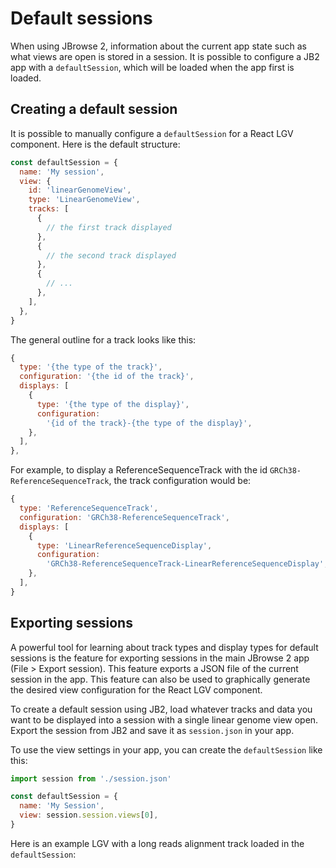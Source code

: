 
<Meta title="Default Sessions" />

# Default sessions

When using JBrowse 2, information about the current app state such
as what views are open is stored in a session.
It is possible to configure a JB2 app with a `defaultSession`, which
will be loaded when the app first is loaded.

## Creating a default session

It is possible to manually configure a `defaultSession` for a React LGV
component. Here is the default structure:

```js
const defaultSession = {
  name: 'My session',
  view: {
    id: 'linearGenomeView',
    type: 'LinearGenomeView',
    tracks: [
      {
        // the first track displayed
      },
      {
        // the second track displayed
      },
      {
        // ...
      },
    ],
  },
}
```

The general outline for a track looks like this:

```js
{
  type: '{the type of the track}',
  configuration: '{the id of the track}',
  displays: [
    {
      type: '{the type of the display}',
      configuration:
        '{id of the track}-{the type of the display}',
    },
  ],
},
```

For example, to display a ReferenceSequenceTrack with the id `GRCh38-ReferenceSequenceTrack`,
the track configuration would be:

```js
{
  type: 'ReferenceSequenceTrack',
  configuration: 'GRCh38-ReferenceSequenceTrack',
  displays: [
    {
      type: 'LinearReferenceSequenceDisplay',
      configuration:
        'GRCh38-ReferenceSequenceTrack-LinearReferenceSequenceDisplay',
    },
  ],
}
```

## Exporting sessions

A powerful tool for learning about track types and display types for default sessions is
the feature for exporting sessions in the main JBrowse 2 app (File > Export session).
This feature exports a JSON file of the current session in the app.
This feature can also be used to graphically generate the desired view configuration for the
React LGV component.

To create a default session using JB2, load whatever tracks and data you want to be displayed
into a session with a single linear genome view open. Export the session from JB2 and save
it as `session.json` in your app.

To use the view settings in your app, you can create the `defaultSession` like this:

```js
import session from './session.json'

const defaultSession = {
  name: 'My Session',
  view: session.session.views[0],
}
```

Here is an example LGV with a long reads alignment track loaded in the `defaultSession`:

<Canvas>
  <Story id="linear-view--with-long-reads" />
</Canvas>

